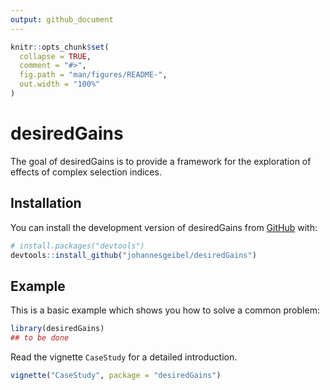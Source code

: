 ```yaml
---
output: github_document
---
```


<!-- README.md is generated from README.Rmd. Please edit that file -->

```r
knitr::opts_chunk$set(
  collapse = TRUE,
  comment = "#>",
  fig.path = "man/figures/README-",
  out.width = "100%"
)
```

# desiredGains

<!-- badges: start -->

<!-- badges: end -->

The goal of desiredGains is to provide a framework for the exploration of effects of complex selection indices.

## Installation

You can install the development version of desiredGains from [GitHub](https://github.com/) with:

``` r
# install.packages("devtools")
devtools::install_github("johannesgeibel/desiredGains")
```

## Example

This is a basic example which shows you how to solve a common problem:

```r
library(desiredGains)
## to be done
```

Read the vignette `CaseStudy` for a detailed introduction.

```r
vignette("CaseStudy", package = "desiredGains")
```
